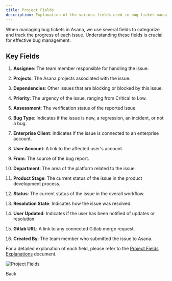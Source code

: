 ```yaml
---
title: Project Fields
description: Explanation of the various fields used in bug ticket management
---
```


When managing bug tickets in Asana, we use several fields to categorize and track the progress of each issue. Understanding these fields is crucial for effective bug management.

## Key Fields

1. **Assignee**: The team member responsible for handling the issue.

2. **Projects**: The Asana projects associated with the issue.

3. **Dependencies**: Other issues that are blocking or blocked by this issue.

4. **Priority**: The urgency of the issue, ranging from Critical to Low.

5. **Assessment**: The verification status of the reported issue.

6. **Bug Type**: Indicates if the issue is new, a regression, an incident, or not a bug.

7. **Enterprise Client**: Indicates if the issue is connected to an enterprise account.

8. **User Account**: A link to the affected user's account.

9. **From**: The source of the bug report.

10. **Department**: The area of the platform related to the issue.

11. **Product Stage**: The current status of the issue in the product development process.

12. **Status**: The current status of the issue in the overall workflow.

13. **Resolution State**: Indicates how the issue was resolved.

14. **User Updated**: Indicates if the user has been notified of updates or resolution.

15. **Gitlab URL**: A link to any connected Gitlab merge request.

16. **Created By**: The team member who submitted the issue to Asana.

For a detailed explanation of each field, please refer to the [Project Fields Explanations](Project%20fields%20explanations%20feda69273a074e52add06f5af921818c.md) document.

![Project Fields](../../../../../public/bug1.png)

<LinkButton href="/sop/bug-ticket-management/manual-follow-up/">Back</LinkButton>